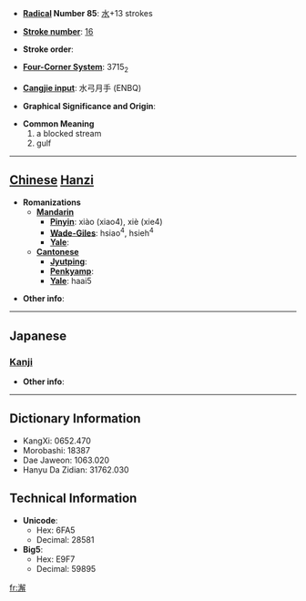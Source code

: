 * '''[[Wiktionary:Chinese radical index| Radical]] Number 85''': [[Wiktionary:Chinese radical index 水|水]]+13 strokes

* '''[[Wiktionary:Chinese total strokes index|Stroke number]]''': [[Wiktionary:Chinese total strokes index 16|16]]

* '''Stroke order''': 

* '''[[Wiktionary:Chinese four corner index|Four-Corner System]]''': 3715<sub>2</sub>

* '''[[Wiktionary:Chinese Cangjie index|Cangjie input]]''': 水弓月手 (ENBQ)

* '''Graphical Significance and Origin''': 

* '''Common Meaning'''
*#a blocked stream
*# gulf


----

== [[Chinese]] [[Hanzi]] ==

* '''Romanizations'''
** '''[[Mandarin]]'''
*** '''[[Pinyin]]''': xiào (xiao4), xiè (xie4)
*** '''[[Wade-Giles]]''': hsiao<sup>4</sup>, hsieh<sup>4</sup>
*** '''[[Yale]]''': 
** '''[[Cantonese]]'''
*** '''[[Jyutping]]''':
*** '''[[Penkyamp]]''': 
*** '''[[Yale]]''': haai5

* '''Other info''': 

----

==Japanese==
===[[Kanji]]===
{{kanji|on readings=[[かい]] (kai), [[げ]] (ge)|kun readings=}}

* '''Other info''':  

----

== Dictionary Information ==

* KangXi: 0652.470
* Morobashi: 18387
* Dae Jaweon: 1063.020
* Hanyu Da Zidian: 31762.030

== Technical Information ==

* '''Unicode''':
** Hex: 6FA5
** Decimal: 28581
* '''Big5''':
** Hex: E9F7
** Decimal: 59895

[[fr:澥]]